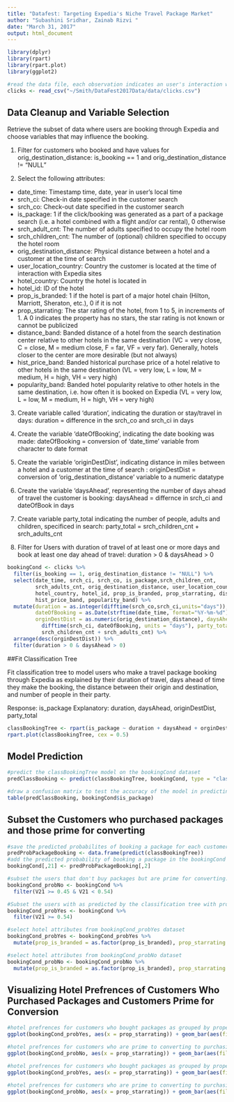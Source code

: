 ---
title: "Datafest: Targeting Expedia's Niche Travel Package Market"
author: "Subashini Sridhar, Zainab Rizvi "
date: "March 31, 2017"
output: html_document
---

```{r}
library(dplyr)
library(rpart)
library(rpart.plot)
library(ggplot2)

#read the data file, each observation indicates an user's interaction with the Expedia website
clicks <- read_csv("~/Smith/DataFest2017Data/data/clicks.csv")
```

## Data Cleanup and Variable Selection 
Retrieve the subset of data where users are booking through Expedia and choose variables that may influence the booking.

1. Filter for customers who booked and have values for orig_destination_distance: is_booking == 1 and orig_destination_distance != "NULL"

2. Select the following attributes: 
  - date_time: Timestamp time, date, year in user's local time
  - srch_ci: Check-in date specified in the customer search
  - srch_co: Check-out date specified in the customer search
  - is_package: 1 if the click/booking was generated as a part of a package search (i.e. a hotel combined with a flight and/or car rental), 0 otherwise
  - srch_adult_cnt: The number of adults specified to occupy the hotel room
  - srch_children_cnt: The number of (optional) children specified to occupy the hotel room
  - orig_destination_distance: Physical distance between a hotel and a customer at the time of search
  - user_location_country: Country the customer is located at the time of interaction with Expedia sites
  - hotel_country: Country the hotel is located in
  - hotel_id: ID of the hotel
  - prop_is_branded: 1 if the hotel is part of a major hotel chain (Hilton, Marriott, Sheraton, etc.), 0 if it is not
  - prop_starrating: The star rating of the hotel, from 1 to 5, in increments of 1.  A 0 indicates the property has no stars, the star rating is not known or cannot be publicized
  - distance_band: Banded distance of a hotel from the search destination center relative to other hotels in the same destination (VC = very close, C = close, M = medium close, F = far, VF = very far).  Generally, hotels closer to the center are more desirable (but not always)
  - hist_price_band: Banded historical purchase price of a hotel relative to other hotels in the same destination (VL = very low, L = low, M = medium, H = high, VH = very high)
  - popularity_band: Banded hotel popularity relative to other hotels in the same destination, i.e. how often it is booked on Expedia (VL = very low, L = low, M = medium, H = high, VH = very high)

3. Create variable called 'duration', indicating the duration or stay/travel in days: 
  duration = difference in the srch_co and srch_ci in days
  
4. Create the variable 'dateOfBooking', indicating the date booking was made:
  dateOfBooking = conversion of 'date_time' variable from character to date format

5. Create the variable 'originDestDist', indicating distance in miles
between a hotel and a customer at the time of search :
  originDestDist = conversion of 'orig_destination_distance' variable to a numeric datatype

6. Create the variable 'daysAhead', representing the number of days ahead of travel the customer is booking:
  daysAhead = differnce in srch_ci and dateOfBook in days

7. Create variable party_total indicating the number of people, adults and children, specificed in search:
  party_total = srch_children_cnt + srch_adults_cnt

8. Filter for Users with duration of travel of at least one or more days and book at least one day ahead of travel:
  duration > 0 & daysAhead > 0

```{r}
bookingCond <- clicks %>%
  filter(is_booking == 1, orig_destination_distance != "NULL") %>%
  select(date_time, srch_ci, srch_co, is_package,srch_children_cnt, 
         srch_adults_cnt, orig_destination_distance, user_location_country, 
         hotel_country, hotel_id, prop_is_branded, prop_starrating, distance_band, 
         hist_price_band, popularity_band) %>%
  mutate(duration = as.integer(difftime(srch_co,srch_ci,units="days")), 
         dateOfBooking = as.Date(strftime(date_time, format="%Y-%m-%d")), 
         orginDestDist = as.numeric(orig_destination_distance), daysAhead = 
           difftime(srch_ci, dateOfBooking, units = "days"), party_total = 
           srch_children_cnt + srch_adults_cnt) %>%
  arrange(desc(orginDestDist)) %>%
  filter(duration > 0 & daysAhead > 0)
```

##Fit Classification Tree

Fit classification tree to model users who make a travel package booking through Expedia as explained by their duration of travel, days ahead of time they make the booking, the distance between their origin and destination, and number of people in their party. 

Response: is_package
Explanatory: duration, daysAhead, originDestDist, party_total

```{r, message=FALSE, warning=FALSE}
classBookingTree <- rpart(is_package ~ duration + daysAhead + orginDestDist + party_total, data = bookingCond, method="class", control = rpart.control(cp = 0.001))
rpart.plot(classBookingTree, cex = 0.5)
```


## Model Prediction
```{r}
#predict the classBookingTree model on the bookingCond dataset
predClassBooking <- predict(classBookingTree, bookingCond, type = "class")

#draw a confusion matrix to test the accuracy of the model in predicting if a customer will purchase a package or not
table(predClassBooking, bookingCond$is_package)
```

## Subset the Customers who purchased packages and those prime for converting

```{r}
#save the predicted probabilites of booking a package for each customer, as predicted by the classification tree model, in a dataframe
predProbPackageBooking <- data.frame(predict(classBookingTree))
#add the predicted probability of booking a package in the bookingCond dataframe
bookingCond[,21] <- predProbPackageBooking[,2]

#subset the users that don't buy packages but are prime for converting. These customers are those with the predicted probabilies for purchasing packages equal to or greater than 0.45, but less than 0.54
bookingCond_probNo <- bookingCond %>%
  filter(V21 >= 0.45 & V21 < 0.54)

#Subset the users with as predicted by the classification tree with probability of purchasing a package at 0.54 or greater
bookingCond_probYes <- bookingCond %>%
  filter(V21 >= 0.54)
```

```{r}
#select hotel attributes from bookingCond_probYes dataset
bookingCond_probYes <- bookingCond_probYes %>%
  mutate(prop_is_branded = as.factor(prop_is_branded), prop_starrating = as.factor(prop_starrating), distance_band = as.factor(distance_band), hist_price_band = as.factor(hist_price_band), popularity_band = as.factor(popularity_band))

#select hotel attributes from bookingCond_probNo dataset
bookingCond_probNo <- bookingCond_probNo %>%
  mutate(prop_is_branded = as.factor(prop_is_branded), prop_starrating = as.factor(prop_starrating), distance_band = as.factor(distance_band), hist_price_band = as.factor(hist_price_band), popularity_band = as.factor(popularity_band))
```

## Visualizing Hotel Prefrences of Customers Who Purchased Packages and Customers Prime for Conversion
```{r}
#hotel prefrences for customers who bought packages as grouped by property star rating and property being branded
ggplot(bookingCond_probYes, aes(x = prop_starrating)) + geom_bar(aes(fill = prop_is_branded))

#hotel prefrences for customers who are prime to converting to purchasing packages as grouped by property star rating and property being branded
ggplot(bookingCond_probNo, aes(x = prop_starrating)) + geom_bar(aes(fill = prop_is_branded))

#hotel prefrences for customers who bought packages as grouped by property star rating and property price band
ggplot(bookingCond_probYes, aes(x = prop_starrating)) + geom_bar(aes(fill = hist_price_band))

#hotel prefrences for customers who are prime to converting to purchasing packages as grouped by property star rating and property price band
ggplot(bookingCond_probNo, aes(x = prop_starrating)) + geom_bar(aes(fill = hist_price_band))
```
